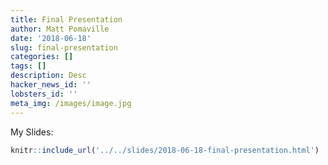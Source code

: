 ```yaml
---
title: Final Presentation
author: Matt Pomaville
date: '2018-06-18'
slug: final-presentation
categories: []
tags: []
description: Desc
hacker_news_id: ''
lobsters_id: ''
meta_img: /images/image.jpg
---
```

My Slides:

```r
knitr::include_url('../../slides/2018-06-18-final-presentation.html')
```